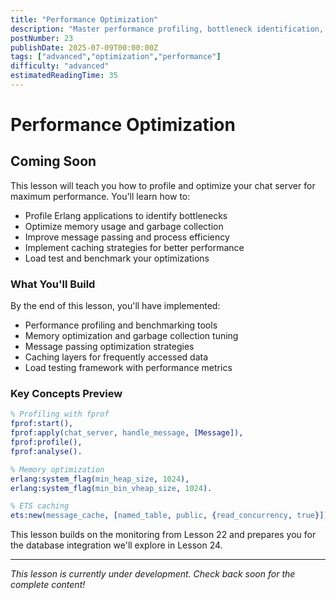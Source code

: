 ```yaml
---
title: "Performance Optimization"
description: "Master performance profiling, bottleneck identification, and optimization strategies to make your chat server handle thousands of concurrent users"
postNumber: 23
publishDate: 2025-07-09T00:00:00Z
tags: ["advanced","optimization","performance"]
difficulty: "advanced"
estimatedReadingTime: 35
---
```


# Performance Optimization

## Coming Soon

This lesson will teach you how to profile and optimize your chat server for maximum performance. You'll learn how to:

- Profile Erlang applications to identify bottlenecks
- Optimize memory usage and garbage collection
- Improve message passing and process efficiency
- Implement caching strategies for better performance
- Load test and benchmark your optimizations

### What You'll Build

By the end of this lesson, you'll have implemented:
- Performance profiling and benchmarking tools
- Memory optimization and garbage collection tuning
- Message passing optimization strategies
- Caching layers for frequently accessed data
- Load testing framework with performance metrics

### Key Concepts Preview

```erlang
% Profiling with fprof
fprof:start(),
fprof:apply(chat_server, handle_message, [Message]),
fprof:profile(),
fprof:analyse().

% Memory optimization
erlang:system_flag(min_heap_size, 1024),
erlang:system_flag(min_bin_vheap_size, 1024).

% ETS caching
ets:new(message_cache, [named_table, public, {read_concurrency, true}]).
```

This lesson builds on the monitoring from Lesson 22 and prepares you for the database integration we'll explore in Lesson 24.

---

_This lesson is currently under development. Check back soon for the complete content!_